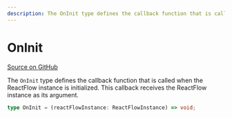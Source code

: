 ```yaml
---
description: The OnInit type defines the callback function that is called when the ReactFlow instance is initialized.
---
```


# OnInit

[Source on GitHub](https://github.com/xyflow/xyflow/blob/main/packages/react/src/types/general.ts#L113)

The `OnInit` type defines the callback function that is called when the ReactFlow instance is initialized. This callback receives the ReactFlow instance as its argument.

```ts
type OnInit = (reactFlowInstance: ReactFlowInstance) => void;
```

<APIDocs typeName="OnInit" packageName="react" />
